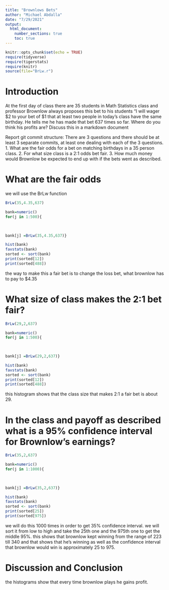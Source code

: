 ```yaml
---
title: "Brownlows Bets"
author: "Michael Abdalla"
date: "7/29/2021"
output: 
  html_document:
    number_sections: true
    toc: true
---
```


```r
knitr::opts_chunk$set(echo = TRUE)
require(tidyverse)
require(tigerstats)
require(knitr)
source(file="BrLw.r")
```


<!-- We recommend you use git branches -- create a separate branch for each major section i.e. Introduction, Methods, Results, Inferential Results, and Discussion and Conclusions - leave the YAML block untouched until the final merge where you put in your own name !-->

# Introduction

<!--In this section you explain what you are trying to show.  Where did the data come from?  What is the research or other question you are trying to answer?!-->

 At the first day of class there are 35 students in Math Statistics class and professor Brownlow always proposes this bet to his students "I will wager $2 to your bet of $1 that at least two people in today's class have  the same birthday.  He tells me he has made that bet 637 times so far. Where do you think his profits are? Discuss this in a markdown document
 
Report git commit structure:
There are 3 questions and there should be at least 3 separate commits, at least one dealing with each of the 3 questions.
1. What are the fair odds for a bet on matching birthdays in a 35 person class.
2. For what size class is a 2:1 odds bet fair.
3. How much money would Brownlow be expected to end up with if the bets went as described.

# What are the fair odds  


<!--Decide on your methods:  In this section explain the approach you will take to attack the issue --- how will you decide on a likely estimate of professor Brownlow's earnings or losses after 637 bets. Also explain how you construct a 95% confidence interval about your estimate of his winnings !-->

we will use the BrLw function  

```r
BrLw(35,4.35,637)
```



```r
bank=numeric()
for(j in 1:500){
  
  

bank[j] =BrLw(35,4.35,637)}
```

```r
hist(bank)
favstats(bank)
sorted <- sort(bank)
print(sorted[12])
print(sorted[488])
```

the way to make this a fair bet is to change the loss bet, what brownlow has to pay to $4.35

# What size of class makes the 2:1 bet fair?  
<!--Explain and display the results of your method of coming up with the estimate of professor Brownlows betting profits!-->

```r
BrLw(29,2,637)
```



```r
bank=numeric()
for(j in 1:500){
  
  

bank[j] =BrLw(29,2,637)}
```


```r
hist(bank)
favstats(bank)
sorted <- sort(bank)
print(sorted[12])
print(sorted[488])
```

this histogram shows that the class size that makes 2:1 a fair bet is about 29.




# In the class and payoff as described what is a 95% confidence interval for Brownlow's earnings?
  
<!--Explain and display your method of coming up with a 95% confidence interval of  professor Brownlows winnings (or losings)-->

```r
BrLw(35,2,637)
```


```r
bank=numeric()
for(j in 1:1000){
  
  

bank[j] =BrLw(35,2,637)}
```


```r
hist(bank)
favstats(bank)
sorted <- sort(bank)
print(sorted[25])
print(sorted[975])
```




we will do this 1000 times in order to get 35% confidence interval. we will sort it from low to high and take the 25th one and the 975th one to get the middle 95%. this shows that brownlow kept winning from the range of 223 till 340 and that shows that he's winning as well as the confidence interval that brownlow would win is approximately 25 to 975.

# Discussion and Conclusion

<!--Discussion and conclusion here.  If professor Brownlow is consistantly making or losing money how could he change his payout so that his profits center on zero?  Also discuss what size his class should be in order to have his current scheme balance at zero profit.!-->

the histograms show that every time brownlow plays he gains profit. 
